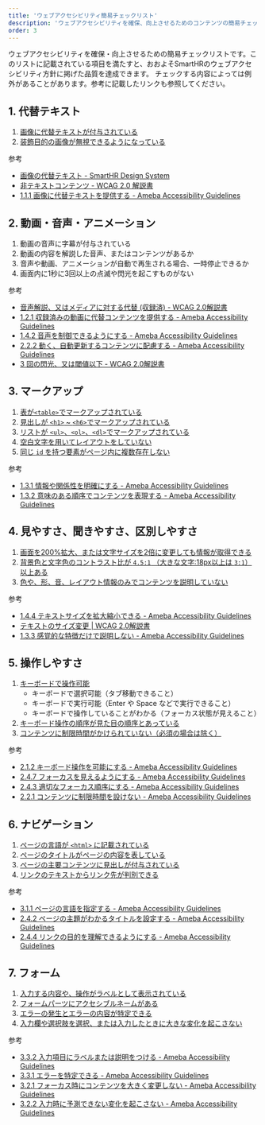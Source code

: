 ```yaml
---
title: 'ウェブアクセシビリティ簡易チェックリスト'
description: 'ウェブアクセシビリティを確保、向上させるためのコンテンツの簡易チェックリストです。このリストに記載されている項目を満たすことで、おおよそSmartHRのウェブアクセシビリティ方針に掲げた品質はクリア可能です。'
order: 3
---
```


ウェブアクセシビリティを確保・向上させるための簡易チェックリストです。このリストに記載されている項目を満たすと、おおよそSmartHRのウェブアクセシビリティ方針に掲げた品質を達成できます。
チェックする内容によっては例外があることがあります。参考に記載したリンクも参照してください。

## 1. 代替テキスト

1. [画像に代替テキストが付与されている](./alternative-text/)
2. [装飾目的の画像が無視できるようになっている](./decorative-image/)

参考

- [画像の代替テキスト - SmartHR Design System](../alternative-text/)
- [非テキストコンテンツ - WCAG 2.0 解説書](https://waic.jp/docs/UNDERSTANDING-WCAG20/text-equiv-all.html)
- [1.1.1 画像に代替テキストを提供する - Ameba Accessibility Guidelines](https://a11y-guidelines.ameba.design/1/1/1/)

## 2. 動画・音声・アニメーション

1. 動画の音声に字幕が付与されている
2. 動画の内容を解説した音声、またはコンテンツがあるか
3. 音声や動画、アニメーションが自動で再生される場合、一時停止できるか
4. 画面内に1秒に3回以上の点滅や閃光を起こすものがない

参考

- [音声解説、又はメディアに対する代替 (収録済) - WCAG 2.0解説書](https://waic.jp/docs/UNDERSTANDING-WCAG20/media-equiv-audio-desc.html)
- [1.2.1 収録済みの動画に代替コンテンツを提供する - Ameba Accessibility Guidelines](https://a11y-guidelines.ameba.design/1/2/1/)
- [1.4.2 音声を制御できるようにする - Ameba Accessibility Guidelines](https://a11y-guidelines.ameba.design/1/4/2/)
- [2.2.2 動く、自動更新するコンテンツに配慮する - Ameba Accessibility Guidelines](https://a11y-guidelines.ameba.design/2/2/2/)
- [3 回の閃光、又は閾値以下 - WCAG 2.0解説書](https://waic.jp/docs/UNDERSTANDING-WCAG20/seizure-does-not-violate.html)

## 3. マークアップ

1. [表が`<table>`でマークアップされている](./markup-table/)
2. [見出しが `<h1>` ~ `<h6>`でマークアップされている](./markup-heading/)
3. [リストが `<ul>`、`<ol>`、`<dl>`でマークアップされている](./markup-list/)
4. [空白文字を用いてレイアウトをしていない](./markup-using-white-space/)
5. [同じ `id` を持つ要素がページ内に複数存在しない](./markup-unique-id/)

参考

- [1.3.1 情報や関係性を明確にする - Ameba Accessibility Guidelines](https://a11y-guidelines.ameba.design/1/3/1/)
- [1.3.2 意味のある順序でコンテンツを表現する - Ameba Accessibility Guidelines](https://a11y-guidelines.ameba.design/1/3/2/)

## 4. 見やすさ、聞きやすさ、区別しやすさ

1. [画面を200%拡大、または文字サイズを2倍に変更しても情報が取得できる](./browser-zoom/)
2. [背景色と文字色のコントラスト比が `4.5:1` （大きな文字:18px以上は `3:1`）以上ある](./contrast/)
3. [色や、形、音、レイアウト情報のみでコンテンツを説明していない](./sensory-characteristics/)

参考

- [1.4.4 テキストサイズを拡大縮小できる - Ameba Accessibility Guidelines](https://a11y-guidelines.ameba.design/1/4/4/)
- [テキストのサイズ変更 | WCAG 2.0解説書](https://waic.jp/docs/UNDERSTANDING-WCAG20/visual-audio-contrast-scale.html)
- [1.3.3 感覚的な特徴だけで説明しない - Ameba Accessibility Guidelines](https://a11y-guidelines.ameba.design/1/3/3/)

## 5. 操作しやすさ

1. [キーボードで操作可能](./keyboard/)
    - キーボードで選択可能（タブ移動できること）
    - キーボードで実行可能（Enter や Space などで実行できること）
    - キーボードで操作していることがわかる（フォーカス状態が見えること）
2. [キーボード操作の順序が見た目の順序とあっている](./focus-order/)
3. [コンテンツに制限時間がかけられていない（必須の場合は除く）](./timing-adjustable/)

参考

- [2.1.2 キーボード操作を可能にする - Ameba Accessibility Guidelines](https://a11y-guidelines.ameba.design/2/1/2/)
- [2.4.7 フォーカスを見えるようにする - Ameba Accessibility Guidelines](https://a11y-guidelines.ameba.design/2/4/7/)
- [2.4.3 適切なフォーカス順序にする - Ameba Accessibility Guidelines](https://a11y-guidelines.ameba.design/2/4/3/)
- [2.2.1 コンテンツに制限時間を設けない - Ameba Accessibility Guidelines](https://a11y-guidelines.ameba.design/2/2/1/)

## 6. ナビゲーション

1. [ページの言語が `<html>` に記載されている](./lang/)
2. [ページのタイトルがページの内容を表している](./title/)
3. [ページの主要コンテンツに見出しが付与されている](./heading/)
4. [リンクのテキストからリンク先が判別できる](./link-text/)

参考

- [3.1.1 ページの言語を指定する - Ameba Accessibility Guidelines](https://a11y-guidelines.ameba.design/3/1/1/)
- [2.4.2 ページの主題がわかるタイトルを設定する - Ameba Accessibility Guidelines](https://a11y-guidelines.ameba.design/2/4/2/)
- [2.4.4 リンクの目的を理解できるようにする - Ameba Accessibility Guidelines](https://a11y-guidelines.ameba.design/2/4/4/)

## 7. フォーム

1. [入力する内容や、操作がラベルとして表示されている](./label/)
2. [フォームパーツにアクセシブルネームがある](./accessible-name/)
3. [エラーの発生とエラーの内容が特定できる](./error/)
4. [入力欄や選択肢を選択、または入力したときに大きな変化を起こさない](./consistent-behavior/)

参考

- [3.3.2 入力項目にラベルまたは説明をつける - Ameba Accessibility Guidelines](https://a11y-guidelines.ameba.design/3/3/2/)
- [3.3.1 エラーを特定できる - Ameba Accessibility Guidelines](https://a11y-guidelines.ameba.design/3/3/1/)
- [3.2.1 フォーカス時にコンテンツを大きく変更しない - Ameba Accessibility Guidelines](https://a11y-guidelines.ameba.design/3/2/1/)
- [3.2.2 入力時に予測できない変化を起こさない - Ameba Accessibility Guidelines](https://a11y-guidelines.ameba.design/3/2/2/)
